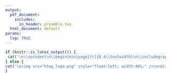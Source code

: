 ```yaml
---
output:
  pdf_document:
    includes:
      in_header: preamble.tex
  html_document: default
params:
  lsg: TRUE
---
```


```r
if (knitr::is_latex_output()) {
 cat('\n\\noindent\n\\begin{minipage}[t]{0.4\\textwidth}\n\\includegraphics[width=\\linewidth]{htwg_logo.png}\n\\end{minipage}\n\\hfill\n\\begin{minipage}[t]{0.6\\textwidth}\\raggedleft\n\\textbf{\\Large Statistik und Wahrscheinlichkeitsrechnung}\n\\end{minipage}\n ')
} else {
cat('\n<img src="htwg_logo.png" style="float:left; width:40%;" />\n<div style="float:right; width:60%; text-align:right;">\n  <strong style="font-size:large;">Statistik und Wahrscheinlichkeitsrechnung</strong>\n</div>\n<div style="clear:both;"></div>\n  ')
}
```


